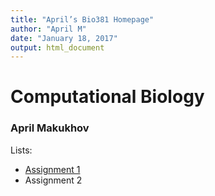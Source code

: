 ```yaml
---
title: "April’s Bio381 Homepage"
author: "April M"
date: "January 18, 2017"
output: html_document
---
```


# Computational Biology

### April Makukhov

Lists:

* [Assignment 1](test.html)   
* Assignment 2   

